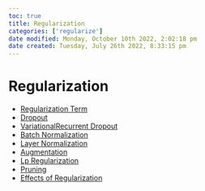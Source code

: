 ```yaml
---
toc: true
title: Regularization
categories: ['regularize']
date modified: Monday, October 10th 2022, 2:02:18 pm
date created: Tuesday, July 26th 2022, 8:33:15 pm
---
```


# Regularization
- [Regularization Term](Regularization%20Term.qmd)
- [Dropout](Dropout.qmd)
- [VariationalRecurrent Dropout](VariationalRecurrent%20Dropout.qmd)
- [Batch Normalization](Batch%20Normalization.qmd)
- [Layer Normalization](Layer%20Normalization.qmd)
- [Augmentation](Augmentation.qmd)
- [Lp Regularization](Lp%20Regularization.qmd)
- [Pruning](Pruning.qmd)
- [Effects of Regularization](Effects%20of%20Regularization.qmd)



